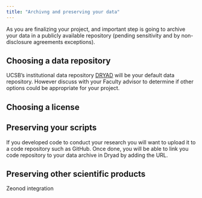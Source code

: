 ```yaml
---
title: "Archivng and preserving your data"
---
```



As you are finalizing your project, and important step is going to archive your data in a publicly available repository (pending sensitivity and by non-disclosure agreements exceptions).


## Choosing a data repository

UCSB's institutional data repository [DRYAD](https://datadryad.org/stash) will be your default data repository. However discuss with your Faculty advisor to determine if other options could be appropriate for your project. 


## Choosing a license



## Preserving your scripts

If you developed code to conduct your research you will want to upload it to a code repository such as GitHub. Once done, you will be able to link you code repository to your data archive in Dryad by adding the URL.


## Preserving other scientific products

Zeonod integration